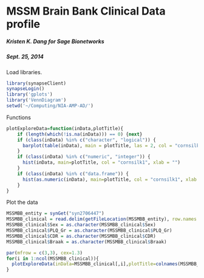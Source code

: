 # MSSM Brain Bank Clinical Data profile

##### Kristen K. Dang for Sage Bionetworks
##### Sept. 25, 2014

Load libraries.
```r
library(synapseClient)
synapseLogin()
library('gplots')
library('VennDiagram')
setwd('~/Computing/NIA-AMP-AD/')
```

Functions
```r
plotExploreData=function(inData,plotTitle){
    if (length(which(!is.na(inData))) == 0) {next}
    if (class(inData) %in% c("character", "logical")) {
      barplot(table(inData), main = plotTitle, las = 2, col = "cornsilk1")
    }
    if (class(inData) %in% c("numeric", "integer")) {
      hist(inData, main=plotTitle, col = "cornsilk1", xlab = "")
    }
    if (class(inData) %in% c("data.frame")) {
      hist(as.numeric(inData), main=plotTitle, col = "cornsilk1", xlab = "")
    }
}
```


Plot the data
```r
MSSMBB_entity = synGet("syn2706447")
MSSMBB_clinical = read.delim(getFileLocation(MSSMBB_entity), row.names = 1)
MSSMBB_clinical$Sex = as.character(MSSMBB_clinical$Sex)
MSSMBB_clinical$PLQ_Gr = as.character(MSSMBB_clinical$PLQ_Gr)
MSSMBB_clinical$CDR = as.character(MSSMBB_clinical$CDR)
MSSMBB_clinical$Braak = as.character(MSSMBB_clinical$Braak)

par(mfrow = c(3,3), cex=1.3) 
for(i in 1:ncol(MSSMBB_clinical)){
  plotExploreData(inData=MSSMBB_clinical[,i],plotTitle=colnames(MSSMBB_clinical)[i])
}

```
